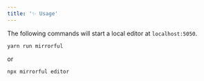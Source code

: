 ```yaml
---
title: '✨ Usage'
---
```


The following commands will start a local editor at `localhost:5050`.

```
yarn run mirrorful
```

or

```
npx mirrorful editor
```
